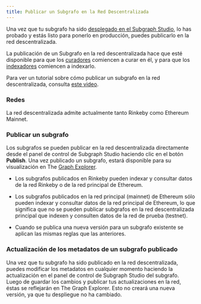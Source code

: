 ```yaml
---
title: Publicar un Subgrafo en la Red Descentralizada
---
```


Una vez que tu subgrafo ha sido [desplegado en el Subgraph Studio](/deploying/deploy-subgraph-studio), lo has probado y estás listo para ponerlo en producción, puedes publicarlo en la red descentralizada.

La publicación de un Subgrafo en la red descentralizada hace que esté disponible para que los [curadores](/network/curating) comiencen a curar en él, y para que los [indexadores](/network/indexing) comiencen a indexarlo.

Para ver un tutorial sobre cómo publicar un subgrafo en la red descentralizada, consulta [este video](https://youtu.be/HfDgC2oNnwo?t=580).

### Redes

La red descentralizada admite actualmente tanto Rinkeby como Ethereum Mainnet.

### Publicar un subgrafo

Los subgrafos se pueden publicar en la red descentralizada directamente desde el panel de control de Subgraph Studio haciendo clic en el botón **Publish**. Una vez publicado un subgrafo, estará disponible para su visualización en The [Graph Explorer](https://thegraph.com/explorer/).

- Los subgrafos publicados en Rinkeby pueden indexar y consultar datos de la red Rinkeby o de la red principal de Ethereum.

- Los subgrafos publicados en la red principal (mainnet) de Ethereum sólo pueden indexar y consultar datos de la red principal de Ethereum, lo que significa que no se pueden publicar subgrafos en la red descentralizada principal que indexen y consulten datos de la red de prueba (testnet).

- Cuando se publica una nueva versión para un subgrafo existente se aplican las mismas reglas que las anteriores.

### Actualización de los metadatos de un subgrafo publicado

Una vez que tu subgrafo ha sido publicado en la red descentralizada, puedes modificar los metadatos en cualquier momento haciendo la actualización en el panel de control de Subgraph Studio del subgrafo. Luego de guardar los cambios y publicar tus actualizaciones en la red, éstas se reflejarán en The Graph Explorer. Esto no creará una nueva versión, ya que tu despliegue no ha cambiado.
